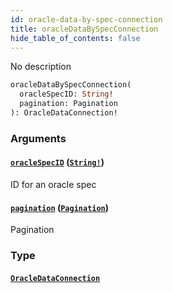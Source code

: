 ```yaml
---
id: oracle-data-by-spec-connection
title: oracleDataBySpecConnection
hide_table_of_contents: false
---
```



No description

```graphql
oracleDataBySpecConnection(
  oracleSpecID: String!
  pagination: Pagination
): OracleDataConnection!
```


### Arguments

#### [`oracleSpecID`](#) ([`String!`](/docs/mainnet/graphql/scalars/string))

ID for an oracle spec


#### [`pagination`](#) ([`Pagination`](/docs/mainnet/graphql/inputs/pagination))

Pagination


### Type

#### [`OracleDataConnection`](/docs/mainnet/graphql/objects/oracle-data-connection)






